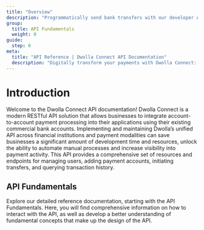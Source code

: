 ```yaml
---
title: "Overview"
description: "Programmatically send bank transfers with our developer API."
group:
  title: API Fundamentals
  weight: 0
guide:
  step: 0
meta:
  title: "API Reference | Dwolla Connect API Documentation"
  description: "Digitally transform your payments with Dwolla Connect: Dive into API Fundamentals. Explore request/response structures, authentication, error handling, and more."
---
```



# Introduction

Welcome to the Dwolla Connect API documentation! Dwolla Connect is a modern RESTful API solution that allows businesses to integrate account-to-account payment processing into their applications using their existing commercial bank accounts. Implementing and maintaining Dwolla’s unified API across financial institutions and payment modalities can save businesses a significant amount of development time and resources, unlock the ability to automate manual processes and increase visibility into payment activity. This API provides a comprehensive set of resources and endpoints for managing users, adding payment accounts, initiating transfers, and querying transaction history.

## API Fundamentals

Explore our detailed reference documentation, starting with the API Fundamentals. Here, you will find comprehensive information on how to interact with the API, as well as develop a better understanding of fundamental concepts that make up the design of the API.

<CardGrid maxColumns="3">
  <Card
    links={[
      {
        text: "Learn more",
        href: "https://developers.dwolla.com/docs/connect/api-reference/api-fundamentals/making-requests-and-authentication",
        external: false,
      },
    ]}
    topic="Making Requests and Authentication"
    description="Learn how to interact with the Dwolla API, including making requests, setting headers, and handling authentication."
  />
  <Card
    links={[
      {
        text: "Learn more",
        href: "https://developers.dwolla.com/docs/connect/api-reference/api-fundamentals/rate-limits",
        external: false,
      },
    ]}
    topic="Rate Limits"
    description="Understand the rate limits in the Dwolla API, including concurrency-based and volume-based limits, and learn how to handle HTTP 429 Too Many Requests status codes."
  />
  <Card
    links={[
      {
        text: "Learn more",
        href: "https://developers.dwolla.com/docs/connect/api-reference/api-fundamentals/api-allowlist",
        external: false,
      },
    ]}
    topic="IP Allowlist"
    description="Learn how to set up IP allowlisting to control access to the Dwolla API and prevent unauthorized actions on behalf of your application."
  />
  <Card
    links={[
      {
        text: "Learn more",
        href: "https://developers.dwolla.com/docs/connect/api-reference/api-fundamentals/idempotency-key",
        external: false,
      },
    ]}
    topic="Idempotency Key"
    description="Learn how to use the Idempotency-Key header to prevent duplicate operations and manage resource creation in the Dwolla API."
  />
  <Card
    links={[
      {
        text: "Learn more",
        href: "https://developers.dwolla.com/docs/connect/api-reference/api-fundamentals/json-hal-hypermedia",
        external: false,
      },
    ]}
    topic="JSON-HAL and Dwolla HAL-Forms"
    description="Learn about JSON-HAL, a hypermedia format for APIs, and how Dwolla HAL-Forms extend the HAL spec to represent and dynamically generate forms within the API."
  />
  <Card
    links={[
      {
        text: "Learn more",
        href: "https://developers.dwolla.com/docs/connect/api-reference/api-fundamentals/errors",
        external: false,
      },
    ]}
    topic="Handling Errors"
    description="Learn how to handle error responses in the Dwolla API, including standard HTTP status codes, top-level error codes, and embedded errors. "
  />
  <Card
    links={[
      {
        text: "Learn more",
        href: "https://developers.dwolla.com/docs/connect/api-reference/api-fundamentals/debugging",
        external: false,
      },
    ]}
    topic="Effective Debugging with X-Request-ID"
    description="Prioritize clear and concise debugging practices in the Dwolla API to ensure smooth integration and efficient troubleshooting."
  />
</CardGrid>
